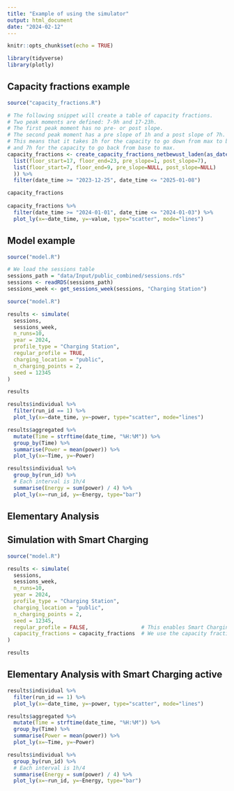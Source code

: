 ```yaml
---
title: "Example of using the simulator"
output: html_document
date: "2024-02-12"
---
```


```r
knitr::opts_chunk$set(echo = TRUE)
```

```r
library(tidyverse)
library(plotly)
```


## Capacity fractions example

```r
source("capacity_fractions.R")
```

```r
# The following snippet will create a table of capacity fractions.
# Two peak moments are defined: 7-9h and 17-23h.
# The first peak moment has no pre- or post slope.
# The second peak moment has a pre slope of 1h and a post slope of 7h.
# This means that it takes 1h for the capacity to go down from max to base capacity,
# and 7h for the capacity to go back from base to max.
capacity_fractions <- create_capacity_fractions_netbewust_laden(as_datetime("2023-12-01"), as_datetime("2025-01-07"), times=list(
  list(floor_start=17, floor_end=23, pre_slope=1, post_slope=7),
  list(floor_start=7, floor_end=9, pre_slope=NULL, post_slope=NULL)
  )) %>%
  filter(date_time >= "2023-12-25", date_time <= "2025-01-08")

capacity_fractions
 
capacity_fractions %>%
  filter(date_time >= "2024-01-01", date_time <= "2024-01-03") %>%
  plot_ly(x=~date_time, y=~value, type="scatter", mode="lines")
```


## Model example

```r
source("model.R")
```

```r
# We load the sessions table
sessions_path = "data/Input/public_combined/sessions.rds"
sessions <- readRDS(sessions_path)
sessions_week <- get_sessions_week(sessions, "Charging Station")
```

```r
source("model.R")

results <- simulate(
  sessions,
  sessions_week,
  n_runs=10,
  year = 2024,
  profile_type = "Charging Station",
  regular_profile = TRUE,
  charging_location = "public",
  n_charging_points = 2,
  seed = 12345
)

results
```

```r
results$individual %>%
  filter(run_id == 1) %>%
  plot_ly(x=~date_time, y=~power, type="scatter", mode="lines")

results$aggregated %>%
  mutate(Time = strftime(date_time, "%H:%M")) %>%
  group_by(Time) %>%
  summarise(Power = mean(power)) %>%
  plot_ly(x=~Time, y=~Power)

results$individual %>%
  group_by(run_id) %>%
  # Each interval is 1h/4
  summarise(Energy = sum(power) / 4) %>%
  plot_ly(x=~run_id, y=~Energy, type="bar")
```


## Elementary Analysis


## Simulation with Smart Charging

```r
source("model.R")

results <- simulate(
  sessions,
  sessions_week,
  n_runs=10,
  year = 2024,
  profile_type = "Charging Station",
  charging_location = "public",
  n_charging_points = 2,
  seed = 12345,
  regular_profile = FALSE,                 # This enables Smart Charging
  capacity_fractions = capacity_fractions  # We use the capacity fractions previously defined
)

results
```

## Elementary Analysis with Smart Charging active

```r
results$individual %>%
  filter(run_id == 1) %>%
  plot_ly(x=~date_time, y=~power, type="scatter", mode="lines")

results$aggregated %>%
  mutate(Time = strftime(date_time, "%H:%M")) %>%
  group_by(Time) %>%
  summarise(Power = mean(power)) %>%
  plot_ly(x=~Time, y=~Power)

results$individual %>%
  group_by(run_id) %>%
  # Each interval is 1h/4
  summarise(Energy = sum(power) / 4) %>%
  plot_ly(x=~run_id, y=~Energy, type="bar")
```

